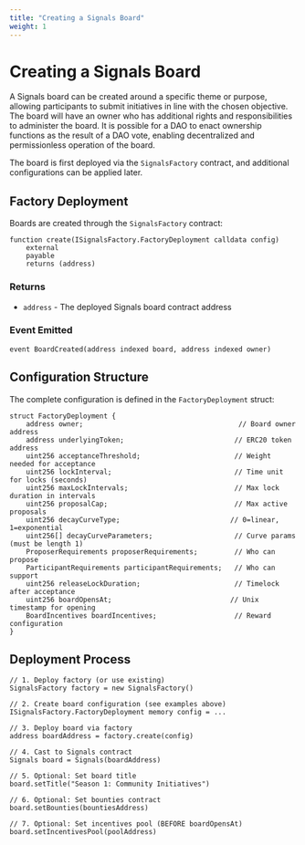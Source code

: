```yaml
---
title: "Creating a Signals Board"
weight: 1
---
```


# Creating a Signals Board

A Signals board can be created around a specific theme or purpose, allowing participants to submit initiatives in line with the chosen objective. The board will have an owner who has additional rights and responsibilities to administer the board. It is possible for a DAO to enact ownership functions as the result of a DAO vote, enabling decentralized and permissionless operation of the board.

The board is first deployed via the `SignalsFactory` contract, and additional configurations can be applied later. 

## Factory Deployment

Boards are created through the `SignalsFactory` contract:

```solidity
function create(ISignalsFactory.FactoryDeployment calldata config)
    external
    payable
    returns (address)
```

### Returns

- `address` - The deployed Signals board contract address

### Event Emitted

```solidity
event BoardCreated(address indexed board, address indexed owner)
```

## Configuration Structure

The complete configuration is defined in the `FactoryDeployment` struct:

```solidity
struct FactoryDeployment {
    address owner;                                      // Board owner address
    address underlyingToken;                           // ERC20 token address
    uint256 acceptanceThreshold;                       // Weight needed for acceptance
    uint256 lockInterval;                              // Time unit for locks (seconds)
    uint256 maxLockIntervals;                          // Max lock duration in intervals
    uint256 proposalCap;                               // Max active proposals
    uint256 decayCurveType;                           // 0=linear, 1=exponential
    uint256[] decayCurveParameters;                    // Curve params (must be length 1)
    ProposerRequirements proposerRequirements;         // Who can propose
    ParticipantRequirements participantRequirements;   // Who can support
    uint256 releaseLockDuration;                       // Timelock after acceptance
    uint256 boardOpensAt;                             // Unix timestamp for opening
    BoardIncentives boardIncentives;                   // Reward configuration
}
```

## Deployment Process

```solidity
// 1. Deploy factory (or use existing)
SignalsFactory factory = new SignalsFactory()

// 2. Create board configuration (see examples above)
ISignalsFactory.FactoryDeployment memory config = ...

// 3. Deploy board via factory
address boardAddress = factory.create(config)

// 4. Cast to Signals contract
Signals board = Signals(boardAddress)

// 5. Optional: Set board title
board.setTitle("Season 1: Community Initiatives")

// 6. Optional: Set bounties contract
board.setBounties(bountiesAddress)

// 7. Optional: Set incentives pool (BEFORE boardOpensAt)
board.setIncentivesPool(poolAddress)
```

